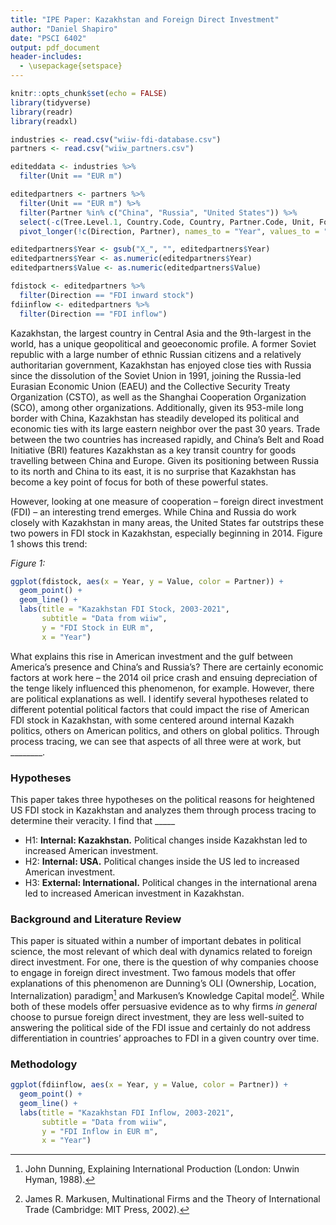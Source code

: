 ```yaml
---
title: "IPE Paper: Kazakhstan and Foreign Direct Investment"
author: "Daniel Shapiro"
date: "PSCI 6402"
output: pdf_document
header-includes:
  - \usepackage{setspace}
---
```


```r
knitr::opts_chunk$set(echo = FALSE)
library(tidyverse)
library(readr)
library(readxl)
```

```r
industries <- read.csv("wiiw-fdi-database.csv")
partners <- read.csv("wiiw_partners.csv")
```

```r
editeddata <- industries %>%
  filter(Unit == "EUR m")
```

```r
editedpartners <- partners %>% 
  filter(Unit == "EUR m") %>%
  filter(Partner %in% c("China", "Russia", "United States")) %>%
  select(-c(Tree.Level.1, Country.Code, Country, Partner.Code, Unit, Footnotes, Sources)) %>%
  pivot_longer(!c(Direction, Partner), names_to = "Year", values_to = "Value")

editedpartners$Year <- gsub("X_", "", editedpartners$Year)
editedpartners$Year <- as.numeric(editedpartners$Year)
editedpartners$Value <- as.numeric(editedpartners$Value)
```

```r
fdistock <- editedpartners %>%
  filter(Direction == "FDI inward stock")
fdiinflow <- editedpartners %>%
  filter(Direction == "FDI inflow")
```

\doublespacing

Kazakhstan, the largest country in Central Asia and the 9th-largest in the world, has a unique geopolitical and geoeconomic profile. A former Soviet republic with a large number of ethnic Russian citizens and a relatively authoritarian government, Kazakhstan has enjoyed close ties with Russia since the dissolution of the Soviet Union in 1991, joining the Russia-led Eurasian Economic Union (EAEU) and the Collective Security Treaty Organization (CSTO), as well as the Shanghai Cooperation Organization (SCO), among other organizations. Additionally, given its 953-mile long border with China, Kazakhstan has steadily developed its political and economic ties with its large eastern neighbor over the past 30 years. Trade between the two countries has increased rapidly, and China's Belt and Road Initiative (BRI) features Kazakhstan as a key transit country for goods travelling between China and Europe. Given its positioning between Russia to its north and China to its east, it is no surprise that Kazakhstan has become a key point of focus for both of these powerful states.

However, looking at one measure of cooperation -- foreign direct investment (FDI) -- an interesting trend emerges. While China and Russia do work closely with Kazakhstan in many areas, the United States far outstrips these two powers in FDI stock in Kazakhstan, especially beginning in 2014. Figure 1 shows this trend:

*Figure 1:*
  
```r
ggplot(fdistock, aes(x = Year, y = Value, color = Partner)) +
  geom_point() +
  geom_line() +
  labs(title = "Kazakhstan FDI Stock, 2003-2021",
       subtitle = "Data from wiiw",
       y = "FDI Stock in EUR m",
       x = "Year")
```

What explains this rise in American investment and the gulf between America's presence and China's and Russia's? There are certainly economic factors at work here -- the 2014 oil price crash and ensuing depreciation of the tenge likely influenced this phenomenon, for example. However, there are political explanations as well. I identify several hypotheses related to different potential political factors that could impact the rise of American FDI stock in Kazakhstan, with some centered around internal Kazakh politics, others on American politics, and others on global politics. Through process tracing, we can see that aspects of all three were at work, but ________.

### Hypotheses

This paper takes three hypotheses on the political reasons for heightened US FDI stock in Kazakhstan and analyzes them through process tracing to determine their veracity. I find that _____

* H1: **Internal: Kazakhstan.** Political changes inside Kazakhstan led to increased American investment.
* H2: **Internal: USA.** Political changes inside the US led to increased American investment.
* H3: **External: International.** Political changes in the international arena led to increased American investment in Kazakhstan.

### Background and Literature Review

This paper is situated within a number of important debates in political science, the most relevant of which deal with dynamics related to foreign direct investment. For one, there is the question of why companies choose to engage in foreign direct investment. Two famous models that offer explanations of this phenomenon are Dunning's OLI (Ownership, Location, Internalization) paradigm[^1] and Markusen's Knowledge Capital model[^2]. While both of these models offer persuasive evidence as to why firms *in general* choose to pursue foreign direct investment, they are less well-suited to answering the political side of the FDI issue and certainly do not address differentiation in countries' approaches to FDI in a given country over time.

### Methodology

```r
ggplot(fdiinflow, aes(x = Year, y = Value, color = Partner)) +
  geom_point() +
  geom_line() +
  labs(title = "Kazakhstan FDI Inflow, 2003-2021",
       subtitle = "Data from wiiw",
       y = "FDI Inflow in EUR m",
       x = "Year")
```


[^1]: John Dunning, Explaining International Production (London: Unwin Hyman, 1988).
[^2]: James R. Markusen, Multinational Firms and the Theory of International Trade (Cambridge:
MIT Press, 2002).